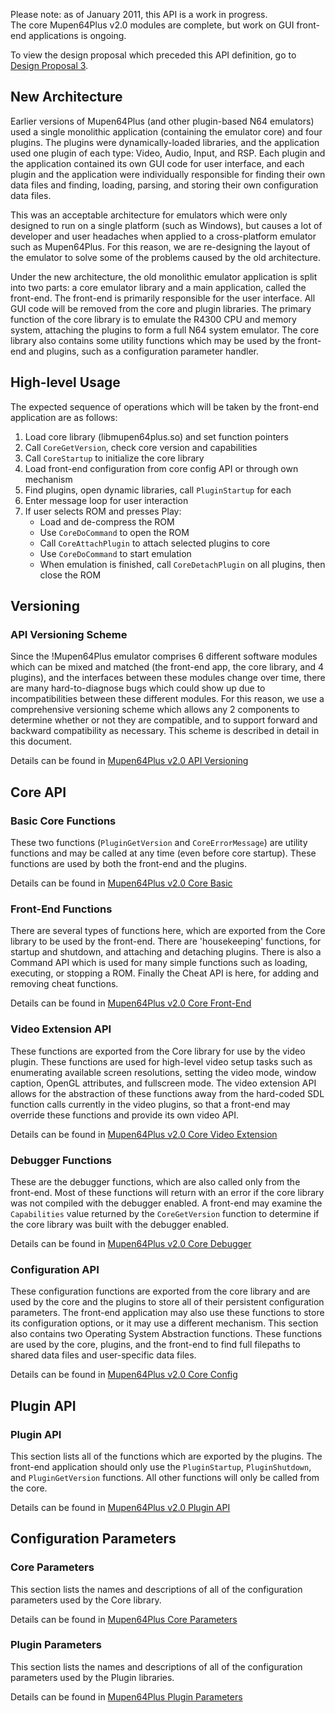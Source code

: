 Please note: as of January 2011, this API is a work in progress.<br />
The core Mupen64Plus v2.0 modules are complete, but work on GUI front-end applications is ongoing.

To view the design proposal which preceded this API definition, go to [[Mupen64Plus v2.0 Design Proposal 3|Design Proposal 3]].

== New Architecture ==

Earlier versions of Mupen64Plus (and other plugin-based N64 emulators) used a single monolithic application (containing the emulator core) and four plugins.  The plugins were dynamically-loaded libraries, and the application used one plugin of each type: Video, Audio, Input, and RSP.  Each plugin and the application contained its own GUI code for user interface, and each plugin and the application were individually responsible for finding their own data files and finding, loading, parsing, and storing their own configuration data files.

This was an acceptable architecture for emulators which were only designed to run on a single platform (such as Windows), but causes a lot of developer and user headaches when applied to a cross-platform emulator such as Mupen64Plus.  For this reason, we are re-designing the layout of the emulator to solve some of the problems caused by the old architecture.

Under the new architecture, the old monolithic emulator application is split into two parts: a core emulator library and a main application, called the front-end.  The front-end is primarily responsible for the user interface.  All GUI code will be removed from the core and plugin libraries.  The primary function of the core library is to emulate the R4300 CPU and memory system, attaching the plugins to form a full N64 system emulator.  The core library also contains some utility functions which may be used by the front-end and plugins, such as a configuration parameter handler.

== High-level Usage ==

The expected sequence of operations which will be taken by the front-end application are as follows:

# Load core library (libmupen64plus.so) and set function pointers
# Call <tt>CoreGetVersion</tt>, check core version and capabilities
# Call <tt>CoreStartup</tt> to initialize the core library
# Load front-end configuration from core config API or through own mechanism
# Find plugins, open dynamic libraries, call <tt>PluginStartup</tt> for each
# Enter message loop for user interaction
# If user selects ROM and presses Play:
#* Load and de-compress the ROM
#* Use <tt>CoreDoCommand</tt> to open the ROM
#* Call <tt>CoreAttachPlugin</tt> to attach selected plugins to core
#* Use <tt>CoreDoCommand</tt> to start emulation
#* When emulation is finished, call <tt>CoreDetachPlugin</tt> on all plugins, then close the ROM

== Versioning ==
=== API Versioning Scheme ===
Since the !Mupen64Plus emulator comprises 6 different software modules which can be mixed and matched (the front-end app, the core library, and 4 plugins), and the interfaces between these modules change over time, there are many hard-to-diagnose bugs which could show up due to incompatibilities between these different modules.  For this reason, we use a comprehensive versioning scheme which allows any 2 components to determine whether or not they are compatible, and to support forward and backward compatibility as necessary.  This scheme is described in detail in this document.

Details can be found in [[Mupen64Plus v2.0 API Versioning]]

== Core API ==
=== Basic Core Functions ===

These two functions (<tt>PluginGetVersion</tt> and <tt>CoreErrorMessage</tt>) are utility functions and may be called at any time (even before core startup).  These functions are used by both the front-end and the plugins.

Details can be found in [[Mupen64Plus v2.0 Core Basic]]

=== Front-End Functions ===

There are several types of functions here, which are exported from the Core library to be used by the front-end.  There are 'housekeeping' functions, for startup and shutdown, and attaching and detaching plugins.  There is also a Command API which is used for many simple functions such as loading, executing, or stopping a ROM.  Finally the Cheat API is here, for adding and removing cheat functions.

Details can be found in [[Mupen64Plus v2.0 Core Front-End]]

=== Video Extension API ===

These functions are exported from the Core library for use by the video plugin.  These functions are used for high-level video setup tasks such as enumerating available screen resolutions, setting the video mode, window caption, OpenGL attributes, and fullscreen mode.  The video extension API allows for the abstraction of these functions away from the hard-coded SDL function calls currently in the video plugins, so that a front-end may override these functions and provide its own video API.

Details can be found in [[Mupen64Plus v2.0 Core Video Extension]]

=== Debugger Functions ===

These are the debugger functions, which are also called only from the front-end.  Most of these functions will return with an error if the core library was not compiled with the debugger enabled.  A front-end may examine the <tt>Capabilities</tt> value returned by the <tt>CoreGetVersion</tt> function to determine if the core library was built with the debugger enabled.

Details can be found in [[Mupen64Plus v2.0 Core Debugger]]

=== Configuration API ===

These configuration functions are exported from the core library and are used by the core and the plugins to store all of their persistent configuration parameters.  The front-end application may also use these functions to store its configuration options, or it may use a different mechanism.  This section also contains two Operating System Abstraction functions.  These functions are used by the core, plugins, and the front-end to find full filepaths to shared data files and user-specific data files.

Details can be found in [[Mupen64Plus v2.0 Core Config]]

== Plugin API ==
=== Plugin API ===

This section lists all of the functions which are exported by the plugins.  The front-end application should only use the <tt>PluginStartup</tt>, <tt>PluginShutdown</tt>, and <tt>PluginGetVersion</tt> functions.  All other functions will only be called from the core.

Details can be found in [[Mupen64Plus v2.0 Plugin API]]

== Configuration Parameters ==
=== Core Parameters ===

This section lists the names and descriptions of all of the configuration parameters used by the Core library.

Details can be found in [[Mupen64Plus Core Parameters]]

=== Plugin Parameters ===

This section lists the names and descriptions of all of the configuration parameters used by the Plugin libraries.

Details can be found in [[Mupen64Plus Plugin Parameters]]
